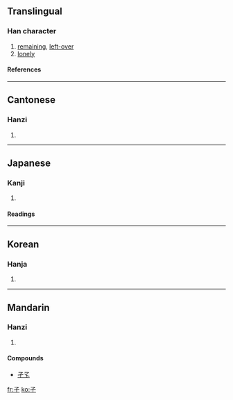 ==Translingual==
{{Han stroke|[[Image:孑-order.gif]]}}
===Han character===
{{Han char|rn=39|rad=子|as=00|sn=3|four=1740<sub>7</sub>|canj=弓弓一 (NNM)}}
# [[remaining]], [[left-over]]
# [[lonely]]
====References====
{{Han ref|kx=0277.070|dkj=06931|dj=0544.010|hdz=21008.010|uh=5B51|ud=23377|bh=A46D|bd=42093}}
----
==Cantonese==
===Hanzi===
{{yue-hanzi|jyut=[[kit3]]|y=kit3}}
# {{defn|Cantonese}}
----
==Japanese==
===Kanji===
{{ja-kanji|grade=9|rs=子00}}
# {{defn|Japanese}} 
====Readings====
{{ja-readings|on=[[げつ]] (getsu), [[けつ]] (ketsu)|kun=[[ひとり]] (hitori)}}
----
==Korean==
===Hanja===
{{ko-hanja|hangeul=혈|rv=hyeol|mr=hyŏl}}
# {{defn|Korean}}
----
==Mandarin==
===Hanzi===
{{cmn-hanzi|pin=[[jié]] ([[jie2]]), [[mā]] ([[ma1]])|wg=chieh<sup>2</sup>, ma<sup>1</sup>}}
# {{defn|Mandarin}}
====Compounds====
*[[孑孓]]
[[fr:孑]]
[[ko:孑]]
